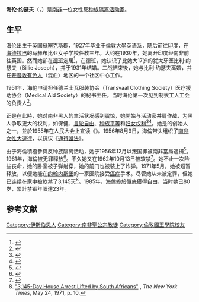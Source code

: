{{Infobox person
|name = 海伦·约瑟夫<!-- include middle initial, if not specified in birth_name -->
|image = File:Helen Joseph 1941.jpg<!-- just the filename, without the File: or Image: prefix or enclosing [[括号|括号]] -->
|alt = Helen Joseph 1941
|caption = 1941年的海伦·约瑟夫
|birth_name = <!-- only use if different from name -->
|birth_date = {{Birth date|1905|04|8|df=yes}}
|birth_place = {{GBR}}[[英格兰|英格兰]][[西薩塞克斯郡|西薩塞克斯郡]]
|death_date = {{Death date and age|1992|12|25|1905|04|8|df=yes}}
|death_place = {{ZAF-1961}}[[约翰内斯堡|约翰内斯堡]]
|resting_place = {{link-en|阿瓦隆公墓|Avalon Cemetery}}
|nationality = {{ZAF-1961}}
|other_names =
|occupation = 反對[[南非種族隔離|南非種族隔離]]
|years_active =
|known_for =
|notable_works =
}}
'''海伦·约瑟夫'''（{{lang-en|Helen Joseph}}，{{bd|1905年|4月8日|1992年|12月25日}}）是[[南非|南非]]一位女性反[[南非種族隔離|种族隔离]][[行动主义|活动家]]{{Sfn|Van Wyk|2003}}。

==生平==
海伦出生于[[英国|英国]][[蘇塞克斯郡|蘇塞克斯郡]]，1927年毕业于[[倫敦大學|倫敦大學]]英语系，随后前往[[印度|印度]]，在[[海德拉巴_(印度)|海德拉巴]]的马赫布比亚女子学校任教三年。大约在1930年，她离开印度经南非前往英国。然而她卻在[[德班|德班]]定居<ref>{{Cite web|title=Obituary: Helen Joseph|url=https://www.independent.co.uk/news/people/obituary-helen-joseph-1565649.html|date=28 December 1992|access-date=2021-04-08|archive-date=2019-04-08|archive-url=https://web.archive.org/web/20190408144645/https://www.independent.co.uk/news/people/obituary-helen-joseph-1565649.html|dead-url=no}}</ref>，在德班，她认识了比她大17岁的犹太牙医比利·约瑟夫（Billie Joseph），并于1931年结婚。二战結束後，她与比利·约瑟夫离婚，并在[[开普敦|开普敦]][[有色人|有色人]]（混血）地区的一个社区中心工作{{Sfn|Rappaport|2001|p=344}}。

1951年，海伦申请担任德兰士瓦服装协会（Transvaal Clothing Society）医疗援助协会（Medical Aid Society）的秘书主任。当时海伦第一次见到制衣工人工会的负责人{{link-en|索莉·萨克斯|Solly Sachs}}<ref>{{Cite book|title=Side by side|last=Joseph|first=Helen|publisher=AD. Donker Publishers|year=1986|isbn=0-86852-196-5|location=Johannesburg|pages=249}}</ref>。

正是在此時，她对南非黑人的生活状况感到震惊，她開始与活动家并肩作战，为黑人争取更大的权利，如保健、[[言论自由|言论自由]]、[[种族平等|种族平等]]和[[妇女权利|妇女权利]]<ref name=":2">{{Cite journal|title=The Family Politics of the Federation of South African Women: A History of Public Motherhood in Women's Antiracist Activism|url=https://eds.a.ebscohost.com|last=Healy-Clancy|first=Meghan|journal=Signs: Journal of Women in Culture & Society|volume=42|pages=843–866|access-date=2022-01-09|archive-date=2021-05-25|archive-url=https://web.archive.org/web/20210525043011/http://eds.a.ebscohost.com/Legacy/Views/static/html/Error.htm?aspxerrorpath=%2F|dead-url=no}}</ref><ref>{{Cite news|author=Giokos|first=Eleni|url=https://www.cnn.com/2016/08/09/africa/south-african-womens-day/index.html|title=The four South African women who rattled the nation with anti-rape protest|date=August 17, 2016|work=CNN World|accessdate=2021-04-08|archive-date=2020-11-08|archive-url=https://web.archive.org/web/20201108115732/https://www.cnn.com/2016/08/09/africa/south-african-womens-day/index.html|dead-url=no}}</ref>。她是{{link-en|民主党人大会|South African Congress of Democrats}}的创始人之一，並於1955年在{{link-en|克利普敦|Kliptown}}人民大会上宣读《{{link-en|自由宪章|Freedom Charter}}》。1956年8月9日，海倫带头组织了[[南非女性大遊行|南非女性大遊行]]，以抗议《[[通行證法|通行證法]]》{{Sfn|Rappaport|2001|p=344}}。

由于海倫積極參與反种族隔离活动，她于1956年12月以叛国罪被南非當局逮捕<ref name=":0">{{Cite news |last=Cowell |first=Alan |url=https://www.nytimes.com/1992/12/26/world/helen-joseph-dies-in-south-africa-early-foe-of-apartheid-was-87.html |title=Helen Joseph Dies in South Africa; Early Foe of Apartheid Was 87 |date=1992-12-26 |work=The New York Times |access-date=2020-04-24 |language=en-US |issn=0362-4331 |archive-date=2018-02-27 |archive-url=https://web.archive.org/web/20180227160908/http://www.nytimes.com/1992/12/26/world/helen-joseph-dies-in-south-africa-early-foe-of-apartheid-was-87.html |dead-url=no }}</ref>。1961年，海倫被无罪释放<ref>{{Cite book|last=Weisse|first=Wolfram|title=Religion, politics, and identity in a changing South Africa|year=2004|publisher=Waxmann Munster|isbn=9783830913283|page=47}}</ref>。不久她又在1962年10月13日被软禁<ref>{{Cite journal|title='A South African Revolutionary, but a Lady of the British Empire': Helen Joseph and the Anti-Apartheid Movement|last=Caine|first=Barbara|date=2008|journal=Journal of Southern African Studies|issue=3|doi=10.1080/03057070802259811|volume=34|pages=575–590|issn=0305-7070|jstor=40283169}}</ref>。她不止一次险些丧命，她的卧室被子弹射穿，她的前门也被装上了炸弹。1971年5月，她被短暂释放，以便她能在[[约翰内斯堡|约翰内斯堡]]的一家医院接受[[癌症|癌症]]手术。尽管她从未被定罪，但她已连续在家中被軟禁了3,145天<ref>[https://www.nytimes.com/1971/05/24/archives/3145day-house-arrest-lifted-by-south-africans.html "3,145-Day House Arrest Lifted by South Africans"] {{Wayback|url=https://www.nytimes.com/1971/05/24/archives/3145day-house-arrest-lifted-by-south-africans.html |date=20201117010958 }}, ''The New York Times'', May 24, 1971, p. 10.</ref>。1985年，海倫終於徹底獲得自由，当时她已80岁，累計禁锢年限達23年{{Sfn|Rappaport|2001|p=344}}。

==参考文献==
{{reflist}}

{{DEFAULTSORT: Joseph, Helen}}
[[Category:伊斯伯恩人|Category:伊斯伯恩人]]
[[Category:南非聖公宗教徒|Category:南非聖公宗教徒]]
[[Category:倫敦國王學院校友|Category:倫敦國王學院校友]]